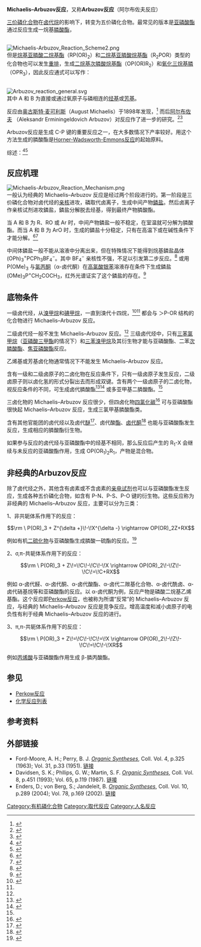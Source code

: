 '''Michaelis–Arbuzov反应'''，又称'''Arbuzov反应'''（阿尔布佐夫反应）

[[有机磷化合物|三价磷化合物]]在[[卤代烷|卤代烷]]的影响下，转变为五价磷化合物。最常见的版本是[[亚磷酸酯|亚磷酸酯]]通过反应生成一烷基[[膦酸酯|膦酸酯]]，

<br />
[[File:Michaelis-Arbuzov_Reaction_Scheme2.png|center]]
<br />

但是[[烷基亚膦酸二烷基酯|烷基亚膦酸二烷基酯]]（RP(OR)<sub>2</sub>）和[[二烷基亚膦酸烷基酯|二烷基亚膦酸烷基酯]]（R<sub>2</sub>POR）类型的化合物也可以发生[[重排|重排]]，生成[[二烷基次膦酸烷基酯|二烷基次膦酸烷基酯]]（OP(OR)R<sub>2</sub>）和[[氧化三烷基膦|氧化三烷基膦]]（OPR<sub>3</sub>），因此反应通式可以写作：

<br />
[[File:Arbuzov_reaction_general.svg|center]]
<br />

其中 A 和 B 为直接或通过氧原子与磷相连的[[烃基|烃基]]或[[芳基|芳基]]。

反应由[[奥古斯特·麦可利斯|奥古斯特·麦可利斯]]（August Michaelis）于1898年发现，<ref>{{cite journal en| author = Michaelis, A.; Kaehne, R. | journal = [[Berichte|Berichte]] | year = 1898 | volume = 31 | pages = 1048 | title = Ueber das Verhalten der Jodalkyle gegen die sogen. Phosphorigsäureester oder O-Phosphine| doi = 10.1002/cber.189803101190}}</ref> 而后[[阿尔布佐夫|阿尔布佐夫]]<!--请帮忙翻译中间名-->（Aleksandr Erminingeldovich Arbuzov）对反应作了进一步的研究。<ref>{{cite journal en| author = Arbuzov, A. E. | journal = J. Russ. Phys. Chem. Soc. | year = 1906 | volume = 38 | pages = 687}}</ref><ref>{{cite journal en| author = Arbuzov, A. E. | journal = Chem. Zentr. | year = 1906 | volume = II | pages = 1639}}</ref> 

Arbuzov反应是生成 C-P 键的重要反应之一，在大多数情况下产率较好。用这个方法生成的膦酸酯是[[Horner-Wadsworth-Emmons反应|Horner-Wadsworth-Emmons反应]]的起始原料。

综述：<ref>{{cite journal en| author = Arbuzov, B. A. | journal = [[Pure_Appl._Chem.|Pure Appl. Chem.]] | year = 1964 | volume = 9 | pages = 307–353 | format = | doi = 10.1351/pac196409020307 | title = Michaelis–Arbusow- und Perkow-Reaktionen }}</ref><ref>{{cite journal en| author = Bhattacharya, A. K.; Thyagarajan, G. | journal = [[Chem._Rev.|Chem. Rev.]] | year = 1981 | volume = 81 |  pages =  415–430 | title = Michaelis–Arbuzov rearrangement | doi = 10.1021/cr00044a004}}</ref>

== 反应机理 ==
[[File:Michaelis-Arbuzov_Reaction_Mechanism.png|center]]
<br />

一般认为经典的 Michaelis–Arbuzov 反应是经过两个阶段进行的。第一阶段是三价磷化合物对卤代烃的[[亲核|亲核]]进攻，磷取代卤离子，生成中间产物[[鏻盐|鏻盐]]。然后卤离子作亲核试剂进攻鏻盐，鏻盐分解脱去烃基，得到最终产物膦酸酯。

当 A 和 B 为 R、RO 或 Ar 时，中间产物鏻盐一般不稳定，在室温就可分解为膦酸酯。而当 A 和 B 为 ArO 时，生成的鏻盐十分稳定，只有在高温下或在碱性条件下才能分解。<ref>{{cite journal en| author = Landuer, S. R.; Rydon, H. N. | journal = [[J._Chem._Soc.|J. Chem. Soc.]] | year = 1953 | pages =  2224
 | doi = 10.1039/jr9530002224
 | title = 458. The organic chemistry of phosphorus. Part I. Some new methods for the preparation of alkyl halides}}</ref><ref name="Gennady">{{cite journal en|title=Isomerization of Alkylphosphites. III. The Synthesis of n-Alkylphosphonic Acids|author=Gennady M. Kosolapoff|journal=J. Am. Chem. Soc.|year=1945|volume=67|issue=7|pages=1180–1182|doi=10.1021/ja01223a045}}</ref>

中间体鏻盐一般不能从溶液中分离出来，但在特殊情况下能得到烷基鏻盐晶体 (OPh)<sub>3</sub><sup>+</sup>PCPh<sub>3</sub>BF<sub>4</sub><sup>−</sup>。其中 BF<sub>4</sub><sup>−</sup> 亲核性不强，不足以引发第二步反应。<ref>{{cite journal en|author=Karl Dimroth, Axel Nürrenbach|title=Reaktionen von Phosphorigsäure-triestern und -triamiden mit Carbonium-Ionen|doi=10.1002/cber.19600930727|volume=93|issue=7|year=1960|pages=1649–1658}}</ref> 或用 P(OMe)<sub>3</sub> 与[[氯丙酮|氯丙酮]]（α-卤代酮）在[[高氯酸银|高氯酸银]][[苯|苯]]溶液存在条件下生成鏻盐 (OMe)<sub>3</sub>P<sup>+</sup>CH<sub>2</sub>COCH<sub>3</sub>，红外光谱证实了这个鏻盐的存在。<ref>{{cite journal en|title=The mechanism of the reaction between trialkyl phosphites and α-halogenated ketones|author=P. A. Chopard, V. M. Clark, R. F. Hudson and A. J. Kirby|doi=10.1016/S0040-4020(01)98335-8|year=1965|volume=21|issue=8|pages=1961–1970}}</ref>

== 底物条件 ==
一级卤代烃，从[[溴甲烷|溴甲烷]]和[[碘甲烷|碘甲烷]]，一直到溴代十四烷，<ref name="Ford-Moore">{{cite journal en|author=A. H. Ford-Moore, J. H. William|journal=J. Chem. Soc.|year=1947|pages=1465}}</ref><ref name="Gennady" /> 都会与 ＞P-OR 结构的化合物进行 Michaelis–Arbuzov 反应。

二级卤代烃一般不发生 Michaelis–Arbuzov 反应。<ref name="Ford-Moore" /> 三级卤代烃中，只有[[三苯氯甲烷|三苯氯甲烷]]（[[亚磷酸三甲酯|亚磷酸三甲酯]]的情况下）和[[三苯溴甲烷|三苯溴甲烷]]及其衍生物才能与亚磷酸酯、二苯[[次膦酸酯|次膦酸酯]]、[[焦亚磷酸酯|焦亚磷酸酯]]反应。

乙烯基或芳基卤化物通常情况下不能发生 Michaelis–Arbuzov 反应。

含有一级和二级卤原子的二卤化物在反应条件下，只有一级卤原子发生反应，二级卤原子则以卤化氢的形式分裂出去而形成双键。含有两个一级卤原子的二卤化物，视反应条件的不同，可生成卤代膦酸酯<ref>{{cite journal en|title=Isomerization of Tri-alkyl Phosphites. II. Reaction between Triethyl Phosphite and Trimethylene Bromide|author=Gennady M. Kosolapoff|journal=J. Am. Chem. Soc.|year=1944|volume=66|issue=9|pages=1511–1512|doi=10.1021/ja01237a028}}</ref><ref>{{cite journal en|title=Isomerization of Alkyl Phosphites. VII. Some Derivatives of 2-Bromoethane Phosphonic Acid|author=Gennady M. Kosolapoff|journal=J. Am. Chem. Soc.|year=1948|volume=70|issue=5|pages=1971–1972|doi=10.1021/ja01185a512}}</ref> 或多亚甲基二膦酸酯。<ref name="Ford-Moore" />

三卤化物的 Michaelis–Arbuzov 反应很少，但四卤化物[[四氯化碳|四氯化碳]]<ref>{{cite journal en|title=Isomerization of Alkyl Phosphites. VI. Reactions with Chlorides of Singular Structure|author=Gennady M. Kosolapoff|journal=J. Am. Chem. Soc.|year=1947|volume=69|issue=5|pages=1002–1003|doi=10.1021/ja01197a007}}</ref> 可与亚磷酸酯很快起 Michaelis–Arbuzov 反应，生成三氯甲基膦酸酯类。

含有其他官能团的卤代烃以及卤代[[醚|醚]]<ref>{{cite journal en|author=В. С. Абраэов, Е. В. Сергеева, И. В. Челпанова|journal=ЖОХ|year=1944|volume=14|pages=1030}}</ref>、卤代酸[[酯|酯]]、[[卤代酮|卤代酮]]<ref>{{cite journal en|author=А. И. Раэумов, А. Е. Арбуэов|journal=ЖОХ|year=1934|volume=4|pages=838}}</ref> 也能与亚磷酸酯发生反应，生成相应的膦酸酯衍生物。

如果参与反应的卤代烃与亚磷酸酯中的烃基不相同，那么反应后产生的 R<sub>1</sub>-X 会继续与未反应的亚磷酸酯作用，生成 OP(OR<sub>1</sub>)<sub>2</sub>R<sub>1</sub>，产物是混合物。

== 非经典的Arbuzov反应 ==
除了卤代烃之外，其他含有卤素或不含卤素的[[亲电试剂|亲电试剂]]也可以与亚磷酸酯发生反应，生成各种五价磷化合物，如含有 P-N、P-S、P-O 键的衍生物。这些反应称为非经典的 Michaelis–Arbuzov 反应，主要可以分为三类：

1、非共轭体系作用下的反应：
:<math>\rm \ P(OR)_3 + Z^{\delta +}\!-\!X^{\delta -} \rightarrow OP(OR)_2Z+RX</math>

例如有机[[二硫化物|二硫化物]]与亚磷酸酯生成膦酸一硫酯的反应。<ref>{{cite journal en|title=Phosphonic Acids. VI. The Reaction of Trivalent Phosphorus Esters with Organic Disulfides|author=Ronald G. Harvey, Herbert I. Jacobson, Elwood V. Jensen|journal=J. Am. Chem. Soc.|year=1963|volume=85|issue=11|pages=1618–1623|doi=10.1021/ja00894a018}}</ref>

2、σ,π-共轭体系作用下的反应：
:<math>\rm \ P(OR)_3 + Z\!=\!C\!-\!C\!-\!X \rightarrow OP(OR)_2\!-\!Z\!-\!C\!=\!C+RX</math>

例如 α-卤代醛、α-卤代酮、α-卤代酸酯、α-卤代二羰基化合物、α-卤代酰卤、α-卤代硝基烷等和亚磷酸酯的反应。以 α-卤代酮为例，反应产物是磷酸二烷基乙烯基酯。这个反应即[[Perkow反应|Perkow反应]]，也被称为所谓“反常”的 Michaelis–Arbuzov 反应，与经典的 Michaelis–Arbuzov 反应是竞争反应。增高温度和减小卤原子的电负性有利于经典 Michaelis–Arbuzov 反应的进行。

3、π,π-共轭体系作用下的反应：
:<math>\rm \ P(OR)_3 + Z\!=\!C\!-\!C\!=\!X \rightarrow OP(OR)_2\!-\!Z\!-\!C\!=\!C\!-\!XR</math>

例如[[丙烯酸|丙烯酸]]与亚磷酸酯作用生成 β-膦丙酸酯。

== 参见 ==
*[[Perkow反应|Perkow反应]]
*[[化学反应列表|化学反应列表]]

== 参考资料 ==
{{Reflist}}

== 外部链接 ==
* Ford-Moore, A. H.; Perry, B. J. ''[[Organic_Syntheses|Organic Syntheses]]'', Coll. Vol. 4, p.325 (1963); Vol. 31, p.33 (1951). [https://web.archive.org/web/20120716191608/http://www.orgsyn.org/orgsyn/prep.asp?prep=cv4p0325 链接]
* Davidsen, S. K.; Phllips, G. W.; Martin, S. F. ''[[Organic_Syntheses|Organic Syntheses]]'', Coll. Vol. 8, p.451 (1993); Vol. 65, p.119 (1987). [https://web.archive.org/web/20120716191612/http://www.orgsyn.org/orgsyn/prep.asp?prep=cv8p0451 链接]
* Enders, D.; von Berg, S.; Jandeleit, B. ''[[Organic_Syntheses|Organic Syntheses]]'', Coll. Vol. 10, p.289 (2004); Vol. 78, p.169 (2002). [https://web.archive.org/web/20120716191616/http://www.orgsyn.org/orgsyn/prep.asp?prep=v78p0169 链接]

[[Category:有机磷化合物|Category:有机磷化合物]]
[[Category:取代反应|Category:取代反应]]
[[Category:人名反应|Category:人名反应]]